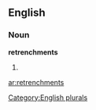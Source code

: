 ==English==

===Noun===
'''retrenchments'''

# {{plural of|[[retrenchment]]}}

[[Category:English plurals]]

[[ar:retrenchments]]